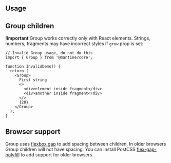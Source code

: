 

## Usage

<Demo data={GroupDemos.usage} />

## Group children

**!important** Group works correctly only with React elements.
Strings, numbers, fragments may have incorrect styles if `grow` prop is set:

```tsx
// Invalid Group usage, do not do this
import { Group } from '@mantine/core';

function InvalidDemo() {
  return (
    <Group>
      First string
      <>
        <div>element inside fragment</div>
        <div>another inside fragment</div>
      </>
      {20}
    </Group>
  );
}
```

## Browser support

Group uses [flexbox gap](https://caniuse.com/flexbox-gap) to add spacing between children.
In older browsers Group children will not have spacing. You can install PostCSS [flex-gap-polyfill](https://github.com/gavinmcfarland/flex-gap-polyfill)
to add support for older browsers.
